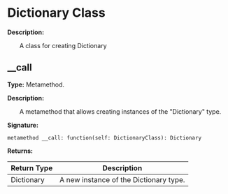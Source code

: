 
# Dictionary Class

**Description:**

&emsp;&emsp;A class for creating Dictionary

## __call

**Type:** Metamethod.

**Description:**

&emsp;&emsp;A metamethod that allows creating instances of the "Dictionary" type.

**Signature:**
```tl
metamethod __call: function(self: DictionaryClass): Dictionary
```

**Returns:**

| Return Type | Description |
| --- | --- |
| Dictionary | A new instance of the Dictionary type. |